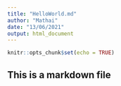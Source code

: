 ---
title: "HelloWorld.md"
author: "Mathai"
date: "13/06/2021"
output: html_document
---

```{r setup, include=FALSE}
knitr::opts_chunk$set(echo = TRUE)
```
## This is a markdown file